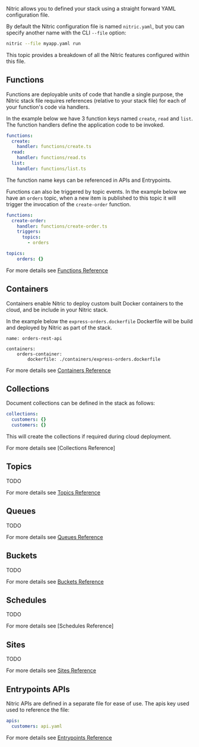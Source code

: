 Nitric allows you to defined your stack using a straight forward YAML configuration file. 

By default the Nitric configuration file is named `nitric.yaml`, but you can specify another name with the CLI `--file` option:

```bash
nitric --file myapp.yaml run
```

This topic provides a breakdown of all the Nitric features configured within this file.

## Functions

Functions are deployable units of code that handle a single purpose, the Nitric stack file requires references (relative to your stack file) for each of your function's code via handlers. 

In the example below we have 3 function keys named `create`, `read` and `list`. The function handlers define the application code to be invoked.

```yaml
functions:
  create:
    handler: functions/create.ts
  read:
    handler: functions/read.ts
  list:
    handler: functions/list.ts
```

The function name keys can be referenced in APIs and Entrypoints.

Functions can also be triggered by topic events. In the example below we have an `orders` topic, when a new item is published to this topic it will trigger the invocation of the `create-order` function.

```yaml
functions:
  create-order:
    handler: functions/create-order.ts
    triggers:
      topics:
        - orders

topics:
    orders: {}
```

For more details see [Functions Reference](/docs/reference/project/functions)

## Containers

Containers enable Nitric to deploy custom built Docker containers to the cloud, and be include in your Nitric stack.

In the example below the `express-orders.dockerfile` Dockerfile will be build and deployed by Nitric as part of the stack.

```
name: orders-rest-api

containers:
    orders-container:
        dockerfile: ./containers/express-orders.dockerfile
```

For more details see [Containers Reference](/docs/reference/project/containers)

## Collections

Document collections can be defined in the stack as follows:

```yaml
collections:
  customers: {}
  customers: {}
```

This will create the collections if required during cloud deployment.

For more details see [Collections Reference]

## Topics

TODO

For more details see [Topics Reference](/docs/reference/project/topics)

## Queues

TODO

For more details see [Queues Reference](/docs/reference/project/queues)

## Buckets

TODO

For more details see [Buckets Reference](/docs/reference/project/buckets)

## Schedules

TODO

For more details see [Schedules Reference]

## Sites

TODO

For more details see [Sites Reference](/docs/reference/project/sites)

## Entrypoints APIs

Nitric APIs are defined in a separate file for ease of use. The apis key used used to reference the file:

```yaml
apis:
  customers: api.yaml
```

For more details see [Entrypoints Reference](/docs/reference/project/entrypoints)
